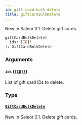 ```yaml
---
id: gift-card-bulk-delete
title: giftCardBulkDelete
---
```


New in Saleor 3.1. Delete gift cards.

```graphql
giftCardBulkDelete(
  ids: [ID]!
): GiftCardBulkDelete

```

### Arguments

#### `ids` ([`[ID]!`](../../../developer/api-reference/scalars/id))

List of gift card IDs to delete.

### Type

#### [`GiftCardBulkDelete`](../../../developer/api-reference/objects/gift-card-bulk-delete)

New in Saleor 3.1. Delete gift cards.
